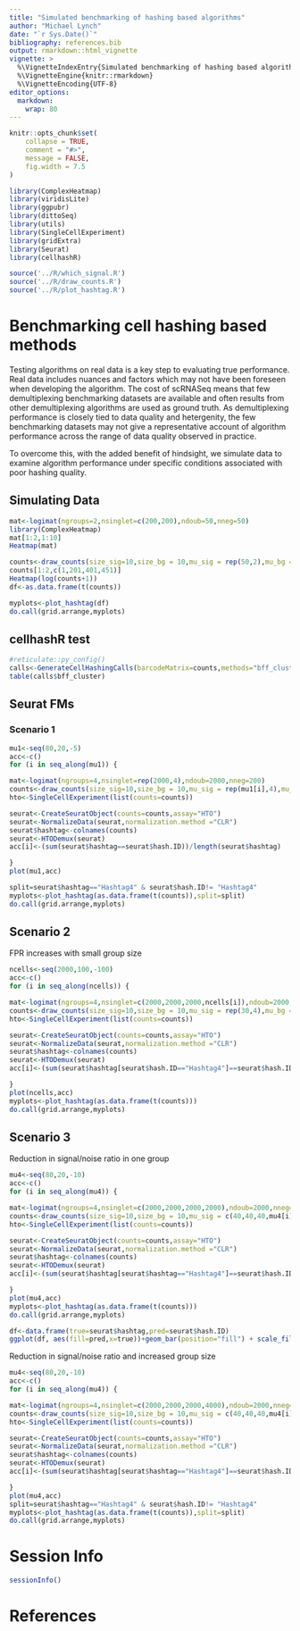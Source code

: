 ```yaml
---
title: "Simulated benchmarking of hashing based algorithms"
author: "Michael Lynch"
date: "`r Sys.Date()`"
bibliography: references.bib
output: rmarkdown::html_vignette
vignette: >
  %\VignetteIndexEntry{Simulated benchmarking of hashing based algorithms}
  %\VignetteEngine{knitr::rmarkdown}
  %\VignetteEncoding{UTF-8}
editor_options: 
  markdown: 
    wrap: 80
---
```


```r
knitr::opts_chunk$set(
    collapse = TRUE,
    comment = "#>",
    message = FALSE,
    fig.width = 7.5
)
```

```r
library(ComplexHeatmap)
library(viridisLite)
library(ggpubr)
library(dittoSeq)
library(utils)
library(SingleCellExperiment)
library(gridExtra)
library(Seurat)
library(cellhashR)
```



````r

source('../R/which_signal.R')
source('../R/draw_counts.R')
source('../R/plot_hashtag.R')
````

# Benchmarking cell hashing based methods

Testing algorithms on real data is a key step to evaluating true performance.
Real data includes nuances and factors which may not have been foreseen when developing the algorithm.
The cost of scRNASeq means that few demultiplexing benchmarking datasets are available and often results from other demultiplexing algorithms are used as ground truth.
As demultiplexing performance is closely tied to data quality and hetergenity, the few benchmarking datasets may not give a representative account of algorithm performance across the range of data quality observed in practice.

To overcome this, with the added benefit of hindsight, we simulate data to examine algorithm performance under specific conditions associated with poor hashing quality.

## Simulating Data

````r

mat<-logimat(ngroups=2,nsinglet=c(200,200),ndoub=50,nneg=50)
library(ComplexHeatmap)
mat[1:2,1:10]
Heatmap(mat)

counts<-draw_counts(size_sig=10,size_bg = 10,mu_sig = rep(50,2),mu_bg = rep(5,2),mat=mat,seed=1)
counts[1:2,c(1,201,401,451)]
Heatmap(log(counts+1))
df<-as.data.frame(t(counts))

myplots<-plot_hashtag(df)
do.call(grid.arrange,myplots)
````

## cellhashR test

````r
#reticulate::py_config()
calls<-GenerateCellHashingCalls(barcodeMatrix=counts,methods="bff_cluster")
table(calls$bff_cluster)
````


## Seurat FMs

### Scenario 1

````r
mu1<-seq(80,20,-5)
acc<-c()
for (i in seq_along(mu1)) {

mat<-logimat(ngroups=4,nsinglet=rep(2000,4),ndoub=2000,nneg=200)
counts<-draw_counts(size_sig=10,size_bg = 10,mu_sig = rep(mu1[i],4),mu_bg = rep(5,4),mat=mat,seed=1)
hto<-SingleCellExperiment(list(counts=counts))

seurat<-CreateSeuratObject(counts=counts,assay="HTO")
seurat<-NormalizeData(seurat,normalization.method ="CLR")
seurat$hashtag<-colnames(counts)
seurat<-HTODemux(seurat)
acc[i]<-(sum(seurat$hashtag==seurat$hash.ID))/length(seurat$hashtag)

}
plot(mu1,acc)

split=seurat$hashtag=="Hashtag4" & seurat$hash.ID!= "Hashtag4"
myplots<-plot_hashtag(as.data.frame(t(counts)),split=split)
do.call(grid.arrange,myplots)
````

## Scenario 2

FPR increases with small group size

````r
ncells<-seq(2000,100,-100)
acc<-c()
for (i in seq_along(ncells)) {

mat<-logimat(ngroups=4,nsinglet=c(2000,2000,2000,ncells[i]),ndoub=2000,nneg=200)
counts<-draw_counts(size_sig=10,size_bg = 10,mu_sig = rep(30,4),mu_bg = rep(5,4),mat=mat,seed=1)
hto<-SingleCellExperiment(list(counts=counts))

seurat<-CreateSeuratObject(counts=counts,assay="HTO")
seurat<-NormalizeData(seurat,normalization.method ="CLR")
seurat$hashtag<-colnames(counts)
seurat<-HTODemux(seurat)
acc[i]<-(sum(seurat$hashtag[seurat$hash.ID=="Hashtag4"]==seurat$hash.ID[seurat$hash.ID=="Hashtag4"]))/length(seurat$hashtag[seurat$hash.ID=="Hashtag4"])

}
plot(ncells,acc)
myplots<-plot_hashtag(as.data.frame(t(counts)))
do.call(grid.arrange,myplots)
````

## Scenario 3 

Reduction in signal/noise ratio in one group

````r
mu4<-seq(80,20,-10)
acc<-c()
for (i in seq_along(mu4)) {

mat<-logimat(ngroups=4,nsinglet=c(2000,2000,2000,2000),ndoub=2000,nneg=200)
counts<-draw_counts(size_sig=10,size_bg = 10,mu_sig = c(40,40,40,mu4[i]),mu_bg = rep(5,4),mat=mat,seed=1)
hto<-SingleCellExperiment(list(counts=counts))

seurat<-CreateSeuratObject(counts=counts,assay="HTO")
seurat<-NormalizeData(seurat,normalization.method ="CLR")
seurat$hashtag<-colnames(counts)
seurat<-HTODemux(seurat)
acc[i]<-(sum(seurat$hashtag[seurat$hashtag=="Hashtag4"]==seurat$hash.ID[seurat$hashtag=="Hashtag4"]))/length(seurat$hashtag[seurat$hashtag=="Hashtag4"])

}
plot(mu4,acc)
myplots<-plot_hashtag(as.data.frame(t(counts)))
do.call(grid.arrange,myplots)

df<-data.frame(true=seurat$hashtag,pred=seurat$hash.ID)
ggplot(df, aes(fill=pred,x=true))+geom_bar(position="fill") + scale_fill_manual(values=dittoColors())
````

Reduction in signal/noise ratio and increased group size

````r
mu4<-seq(80,20,-10)
acc<-c()
for (i in seq_along(mu4)) {

mat<-logimat(ngroups=4,nsinglet=c(2000,2000,2000,4000),ndoub=2000,nneg=200)
counts<-draw_counts(size_sig=10,size_bg = 10,mu_sig = c(40,40,40,mu4[i]),mu_bg = rep(5,4),mat=mat,seed=1)
hto<-SingleCellExperiment(list(counts=counts))

seurat<-CreateSeuratObject(counts=counts,assay="HTO")
seurat<-NormalizeData(seurat,normalization.method ="CLR")
seurat$hashtag<-colnames(counts)
seurat<-HTODemux(seurat)
acc[i]<-(sum(seurat$hashtag[seurat$hashtag=="Hashtag4"]==seurat$hash.ID[seurat$hashtag=="Hashtag4"]))/length(seurat$hashtag[seurat$hashtag=="Hashtag4"])

}
plot(mu4,acc)
split=seurat$hashtag=="Hashtag4" & seurat$hash.ID!= "Hashtag4"
myplots<-plot_hashtag(as.data.frame(t(counts)),split=split)
do.call(grid.arrange,myplots)
````

# Session Info

```r
sessionInfo()
```

# References
